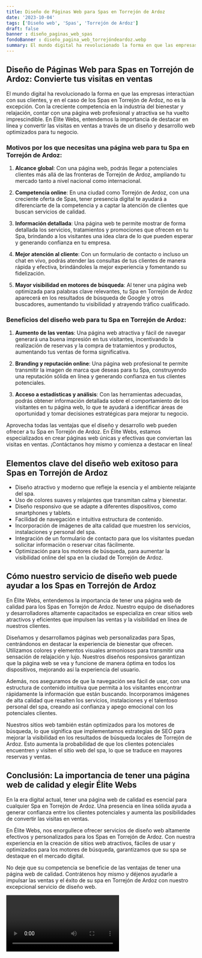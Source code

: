 ```yaml
---
title: Diseño de Páginas Web para Spas en Torrejón de Ardoz
date: '2023-10-04'
tags: ['Diseño web', 'Spas', 'Torrejón de Ardoz']
draft: false
banner : diseño_paginas_web_spas
fondoBanner : diseño_pagina_web_torrejóndeardoz.webp
summary: El mundo digital ha revolucionado la forma en que las empresas interactúan con sus clientes, y en el caso de los Spas en Torrejón de Ardoz, no es la excepción. Con la creciente competencia en la industria del bienestar y relajación, contar con una página web profesional y atractiva se ha vuelto imprescindible. En Élite Webs, entendemos la importancia de destacar en línea y convertir las visitas en ventas a través de un diseño y desarrollo web optimizados para tu negocio.
---
```


## Diseño de Páginas Web para Spas en Torrejón de Ardoz: Convierte tus visitas en ventas

El mundo digital ha revolucionado la forma en que las empresas interactúan con sus clientes, y en el caso de los Spas en Torrejón de Ardoz, no es la excepción. Con la creciente competencia en la industria del bienestar y relajación, contar con una página web profesional y atractiva se ha vuelto imprescindible. En Élite Webs, entendemos la importancia de destacar en línea y convertir las visitas en ventas a través de un diseño y desarrollo web optimizados para tu negocio.

### Motivos por los que necesitas una página web para tu Spa en Torrejón de Ardoz:

1. **Alcance global**: Con una página web, podrás llegar a potenciales clientes más allá de las fronteras de Torrejón de Ardoz, ampliando tu mercado tanto a nivel nacional como internacional.

2. **Competencia online**: En una ciudad como Torrejón de Ardoz, con una creciente oferta de Spas, tener presencia digital te ayudará a diferenciarte de la competencia y a captar la atención de clientes que buscan servicios de calidad.

3. **Información detallada**: Una página web te permite mostrar de forma detallada los servicios, tratamientos y promociones que ofrecen en tu Spa, brindando a los visitantes una idea clara de lo que pueden esperar y generando confianza en tu empresa.

4. **Mejor atención al cliente**: Con un formulario de contacto o incluso un chat en vivo, podrás atender las consultas de tus clientes de manera rápida y efectiva, brindándoles la mejor experiencia y fomentando su fidelización.

5. **Mayor visibilidad en motores de búsqueda**: Al tener una página web optimizada para palabras clave relevantes, tu Spa en Torrejón de Ardoz aparecerá en los resultados de búsqueda de Google y otros buscadores, aumentando tu visibilidad y atrayendo tráfico cualificado.

### Beneficios del diseño web para tu Spa en Torrejón de Ardoz:

1. **Aumento de las ventas**: Una página web atractiva y fácil de navegar generará una buena impresión en tus visitantes, incentivando la realización de reservas y la compra de tratamientos y productos, aumentando tus ventas de forma significativa.

2. **Branding y reputación online**: Una página web profesional te permite transmitir la imagen de marca que deseas para tu Spa, construyendo una reputación sólida en línea y generando confianza en tus clientes potenciales.

3. **Acceso a estadísticas y análisis**: Con las herramientas adecuadas, podrás obtener información detallada sobre el comportamiento de los visitantes en tu página web, lo que te ayudará a identificar áreas de oportunidad y tomar decisiones estratégicas para mejorar tu negocio.

Aprovecha todas las ventajas que el diseño y desarrollo web pueden ofrecer a tu Spa en Torrejón de Ardoz. En Élite Webs, estamos especializados en crear páginas web únicas y efectivas que conviertan las visitas en ventas. ¡Contáctanos hoy mismo y comienza a destacar en línea!

<GifSeo />

<Cta />

## Elementos clave del diseño web exitoso para Spas en Torrejón de Ardoz
- Diseño atractivo y moderno que refleje la esencia y el ambiente relajante del spa.
- Uso de colores suaves y relajantes que transmitan calma y bienestar.
- Diseño responsivo que se adapte a diferentes dispositivos, como smartphones y tablets.
- Facilidad de navegación e intuitiva estructura de contenido.
- Incorporación de imágenes de alta calidad que muestren los servicios, instalaciones y personal del spa.
- Integración de un formulario de contacto para que los visitantes puedan solicitar información o reservar citas fácilmente.
- Optimización para los motores de búsqueda, para aumentar la visibilidad online del spa en la ciudad de Torrejón de Ardoz.

## Cómo nuestro servicio de diseño web puede ayudar a los Spas en Torrejón de Ardoz
En Élite Webs, entendemos la importancia de tener una página web de calidad para los Spas en Torrejón de Ardoz. Nuestro equipo de diseñadores y desarrolladores altamente capacitados se especializa en crear sitios web atractivos y eficientes que impulsen las ventas y la visibilidad en línea de nuestros clientes.

Diseñamos y desarrollamos páginas web personalizadas para Spas, centrándonos en destacar la experiencia de bienestar que ofrecen. Utilizamos colores y elementos visuales armoniosos para transmitir una sensación de relajación y lujo. Nuestros diseños responsivos garantizan que la página web se vea y funcione de manera óptima en todos los dispositivos, mejorando así la experiencia del usuario.

Además, nos aseguramos de que la navegación sea fácil de usar, con una estructura de contenido intuitiva que permita a los visitantes encontrar rápidamente la información que están buscando. Incorporamos imágenes de alta calidad que resalten los servicios, instalaciones y el talentoso personal del spa, creando así confianza y apego emocional con los potenciales clientes.

Nuestros sitios web también están optimizados para los motores de búsqueda, lo que significa que implementamos estrategias de SEO para mejorar la visibilidad en los resultados de búsqueda locales de Torrejón de Ardoz. Esto aumenta la probabilidad de que los clientes potenciales encuentren y visiten el sitio web del spa, lo que se traduce en mayores reservas y ventas.

## Conclusión: La importancia de tener una página web de calidad y elegir Élite Webs
En la era digital actual, tener una página web de calidad es esencial para cualquier Spa en Torrejón de Ardoz. Una presencia en línea sólida ayuda a generar confianza entre los clientes potenciales y aumenta las posibilidades de convertir las visitas en ventas.

En Élite Webs, nos enorgullece ofrecer servicios de diseño web altamente efectivos y personalizados para los Spas en Torrejón de Ardoz. Con nuestra experiencia en la creación de sitios web atractivos, fáciles de usar y optimizados para los motores de búsqueda, garantizamos que su spa se destaque en el mercado digital.

No deje que su competencia se beneficie de las ventajas de tener una página web de calidad. Contrátenos hoy mismo y déjenos ayudarle a impulsar las ventas y el éxito de su spa en Torrejón de Ardoz con nuestro excepcional servicio de diseño web.

<Video />

<CtaBot job='Spas' city='Torrejón de Ardoz'/>

<Gmaps query='Torrejón de Ardoz+españa+maps' />